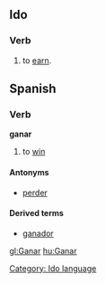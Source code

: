 ==Ido==
===Verb===
# to [[earn]].
[[Category: Ido language]]



==Spanish==
===Verb===
'''ganar'''

# to [[win]]

====Antonyms====
*[[perder]]

====Derived terms====
*[[ganador]]

[[gl:Ganar]]
[[hu:Ganar]]